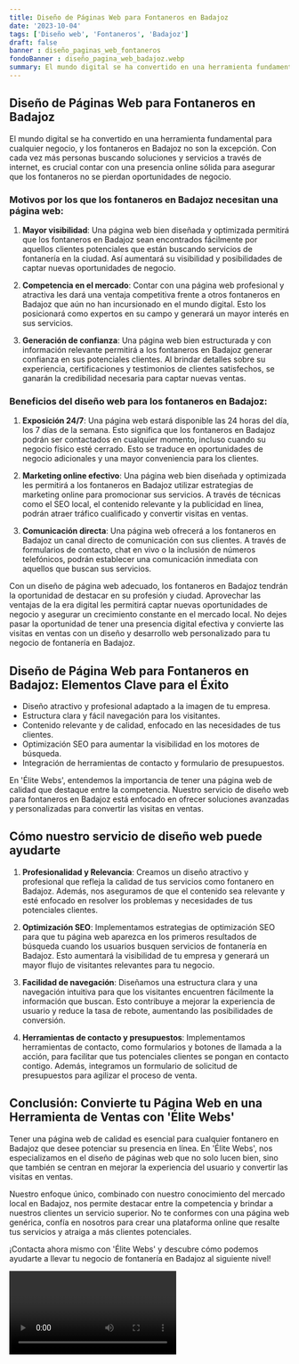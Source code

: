 ```yaml
---
title: Diseño de Páginas Web para Fontaneros en Badajoz
date: '2023-10-04'
tags: ['Diseño web', 'Fontaneros', 'Badajoz']
draft: false
banner : diseño_paginas_web_fontaneros
fondoBanner : diseño_pagina_web_badajoz.webp
summary: El mundo digital se ha convertido en una herramienta fundamental para cualquier negocio, y los fontaneros en Badajoz no son la excepción. Con cada vez más personas buscando soluciones y servicios a través de internet, es crucial contar con una presencia online sólida para asegurar que los fontaneros no se pierdan oportunidades de negocio.
---
```


## **Diseño de Páginas Web para Fontaneros en Badajoz**

El mundo digital se ha convertido en una herramienta fundamental para cualquier negocio, y los fontaneros en Badajoz no son la excepción. Con cada vez más personas buscando soluciones y servicios a través de internet, es crucial contar con una presencia online sólida para asegurar que los fontaneros no se pierdan oportunidades de negocio.

### Motivos por los que los fontaneros en Badajoz necesitan una página web:

1. **Mayor visibilidad**: Una página web bien diseñada y optimizada permitirá que los fontaneros en Badajoz sean encontrados fácilmente por aquellos clientes potenciales que están buscando servicios de fontanería en la ciudad. Así aumentará su visibilidad y posibilidades de captar nuevas oportunidades de negocio.

2. **Competencia en el mercado**: Contar con una página web profesional y atractiva les dará una ventaja competitiva frente a otros fontaneros en Badajoz que aún no han incursionado en el mundo digital. Esto los posicionará como expertos en su campo y generará un mayor interés en sus servicios.

3. **Generación de confianza**: Una página web bien estructurada y con información relevante permitirá a los fontaneros en Badajoz generar confianza en sus potenciales clientes. Al brindar detalles sobre su experiencia, certificaciones y testimonios de clientes satisfechos, se ganarán la credibilidad necesaria para captar nuevas ventas.

### Beneficios del diseño web para los fontaneros en Badajoz:

1. **Exposición 24/7**: Una página web estará disponible las 24 horas del día, los 7 días de la semana. Esto significa que los fontaneros en Badajoz podrán ser contactados en cualquier momento, incluso cuando su negocio físico esté cerrado. Esto se traduce en oportunidades de negocio adicionales y una mayor conveniencia para los clientes.

2. **Marketing online efectivo**: Una página web bien diseñada y optimizada les permitirá a los fontaneros en Badajoz utilizar estrategias de marketing online para promocionar sus servicios. A través de técnicas como el SEO local, el contenido relevante y la publicidad en línea, podrán atraer tráfico cualificado y convertir visitas en ventas.

3. **Comunicación directa**: Una página web ofrecerá a los fontaneros en Badajoz un canal directo de comunicación con sus clientes. A través de formularios de contacto, chat en vivo o la inclusión de números telefónicos, podrán establecer una comunicación inmediata con aquellos que buscan sus servicios.

Con un diseño de página web adecuado, los fontaneros en Badajoz tendrán la oportunidad de destacar en su profesión y ciudad. Aprovechar las ventajas de la era digital les permitirá captar nuevas oportunidades de negocio y asegurar un crecimiento constante en el mercado local. No dejes pasar la oportunidad de tener una presencia digital efectiva y convierte las visitas en ventas con un diseño y desarrollo web personalizado para tu negocio de fontanería en Badajoz.

<GifSeo />

<Cta />

## Diseño de Página Web para Fontaneros en Badajoz: Elementos Clave para el Éxito

- Diseño atractivo y profesional adaptado a la imagen de tu empresa.
- Estructura clara y fácil navegación para los visitantes.
- Contenido relevante y de calidad, enfocado en las necesidades de tus clientes.
- Optimización SEO para aumentar la visibilidad en los motores de búsqueda.
- Integración de herramientas de contacto y formulario de presupuestos.

En 'Élite Webs', entendemos la importancia de tener una página web de calidad que destaque entre la competencia. Nuestro servicio de diseño web para fontaneros en Badajoz está enfocado en ofrecer soluciones avanzadas y personalizadas para convertir las visitas en ventas.

## Cómo nuestro servicio de diseño web puede ayudarte

1. **Profesionalidad y Relevancia**: Creamos un diseño atractivo y profesional que refleja la calidad de tus servicios como fontanero en Badajoz. Además, nos aseguramos de que el contenido sea relevante y esté enfocado en resolver los problemas y necesidades de tus potenciales clientes.

2. **Optimización SEO**: Implementamos estrategias de optimización SEO para que tu página web aparezca en los primeros resultados de búsqueda cuando los usuarios busquen servicios de fontanería en Badajoz. Esto aumentará la visibilidad de tu empresa y generará un mayor flujo de visitantes relevantes para tu negocio.

3. **Facilidad de navegación**: Diseñamos una estructura clara y una navegación intuitiva para que los visitantes encuentren fácilmente la información que buscan. Esto contribuye a mejorar la experiencia de usuario y reduce la tasa de rebote, aumentando las posibilidades de conversión.

4. **Herramientas de contacto y presupuestos**: Implementamos herramientas de contacto, como formularios y botones de llamada a la acción, para facilitar que tus potenciales clientes se pongan en contacto contigo. Además, integramos un formulario de solicitud de presupuestos para agilizar el proceso de venta.

## Conclusión: Convierte tu Página Web en una Herramienta de Ventas con 'Élite Webs'

Tener una página web de calidad es esencial para cualquier fontanero en Badajoz que desee potenciar su presencia en línea. En 'Élite Webs', nos especializamos en el diseño de páginas web que no solo lucen bien, sino que también se centran en mejorar la experiencia del usuario y convertir las visitas en ventas.

Nuestro enfoque único, combinado con nuestro conocimiento del mercado local en Badajoz, nos permite destacar entre la competencia y brindar a nuestros clientes un servicio superior. No te conformes con una página web genérica, confía en nosotros para crear una plataforma online que resalte tus servicios y atraiga a más clientes potenciales.

¡Contacta ahora mismo con 'Élite Webs' y descubre cómo podemos ayudarte a llevar tu negocio de fontanería en Badajoz al siguiente nivel!

<Video />

<CtaBot job='Fontaneros' city='Badajoz'/>

<Gmaps query='Badajoz+españa+maps' />